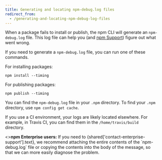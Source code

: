 ```yaml
---
title: Generating and locating npm-debug.log files
redirect_from:
  - /generating-and-locating-npm-debug-log-files
---
```


When a package fails to install or publish, the npm CLI will generate an `npm-debug.log` file. This log file can help you (and [npm Support][support]) figure out what went wrong.

If you need to generate a `npm-debug.log` file, you can run one of these commands.

For installing packages:

```
npm install --timing
```

For publishing packages:

```
npm publish --timing
```

You can find the `npm-debug.log` file in your `.npm` directory. To find your `.npm` directory, use `npm config get cache`.

If you use a CI environment, your logs are likely located elsewhere. For example, in Travis CI, you can find them in the `/home/travis/build` directory.

<Note>
<><strong>npm Enterprise users:</strong> If you need to {shared['contact-enterprise-support'].text}, we recommend attaching the entire contents of the `npm-debug.log` file or copying the contents into the body of the message, so that we can more easily diagnose the problem.</>
</Note>

[support]: https://www.npmjs.com/support

